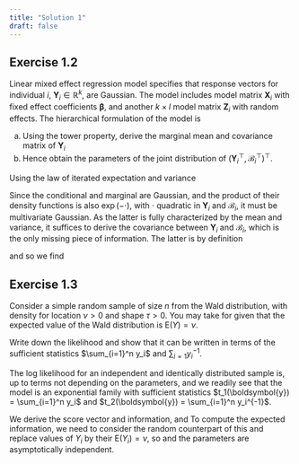 ```yaml
---
title: "Solution 1"
draft: false
---
```



## Exercise 1.2

Linear mixed effect regression model specifies that response vectors for individual $i$, $\boldsymbol{Y}_i \in \mathbb{R}^k$, are Gaussian. The model includes model matrix $\mathbf{X}_i$ with fixed effect coefficients $\boldsymbol{\beta}$, and another $k\times l$ model matrix  $\mathbf{Z}_i$ with random effects. The hierarchical formulation of the model is
\begin{align*}
\boldsymbol{Y}_i \mid \mathcal{B}_i=\boldsymbol{b}_i &\sim \mathsf{Gauss}_k(\mathbf{X}_i\boldsymbol{\beta} + \mathbf{Z}_i\boldsymbol{b}_i, \sigma^2 \mathbf{I}_k) \\
\mathcal{B}_i & \sim \mathsf{Gauss}_l(\boldsymbol{0}_k, \boldsymbol{\Omega})
\end{align*}


a. Using the tower property, derive the marginal mean and covariance matrix of $\boldsymbol{Y}_i$
b. Hence obtain the parameters of the joint distribution of $(\boldsymbol{Y}_i^\top, \mathcal{B}_i^\top)^\top$.

::: {.solution}

Using the law of iterated expectation and variance

\begin{align*}
\mathsf{E}_{\boldsymbol{Y}_i}(\boldsymbol{Y}_i) & =\mathsf{E}_{\mathcal{B}_i}\left\{\mathsf{E}_{\boldsymbol{Y}_i \mid \mathcal{B}_i}(\boldsymbol{Y}_i)\right\} \\&=  \mathsf{E}_{\mathcal{B}_i}(\mathbf{X}_i\boldsymbol{\beta} + \mathbf{Z}_i\mathcal{B}_i) \\&= \mathbf{X}_i\boldsymbol{\beta}
\end{align*}

\begin{align*}
\mathsf{Va}_{\boldsymbol{Y}_i}(\boldsymbol{Y}_i) & =\mathsf{Va}_{\mathcal{B}_i}\left\{\mathsf{E}_{\boldsymbol{Y}_i \mid \mathcal{B}_i}(\boldsymbol{Y}_i)\right\} + \mathsf{E}_{\mathcal{B}_i}\left\{\mathsf{Va}_{\boldsymbol{Y}_i \mid \mathcal{B}_i}(\boldsymbol{Y}_i)\right\} \\&=  \mathsf{Va}_{\mathcal{B}_i}(\mathbf{X}_i\boldsymbol{\beta} + \mathbf{Z}_i\mathcal{B}_i) +\mathsf{E}_{\mathcal{B}_i}(\sigma^2\mathbf{I}_k) \\&= \mathbf{Z}_i\boldsymbol{\Omega}\boldsymbol{Z}_i^\top + \sigma^2\mathbf{I}_k.
\end{align*}

Since the conditional and marginal are Gaussian, and the product of their density functions is also $\exp(-\cdot)$, with $\cdot$ quadratic in $\boldsymbol{Y}_i$ and $\mathcal{B}_i$, it must be multivariate Gaussian. As the latter is fully characterized by the mean and variance, it suffices to derive the covariance between $\boldsymbol{Y}_i$ and $\mathcal{B}_i$, which is the only missing piece of information. The latter is by definition

\begin{align*}
\mathsf{Co}(\boldsymbol{Y}_i,\mathcal{B}_i) & = \mathsf{E}_{\boldsymbol{Y}_i,\mathcal{B}_i}\left[\left\{\boldsymbol{Y}_i - \mathsf{E}_{\boldsymbol{Y}_i}(\boldsymbol{Y}_i\right\}\left\{\mathcal{B}_i - \mathsf{E}_{\mathcal{B}_i}(\mathcal{B}_i)\right\}^\top\right]
\\&= \mathsf{E}_{\boldsymbol{Y}_i,\mathcal{B}_i}\{(\boldsymbol{Y}_i - \mathbf{X}_i\boldsymbol{\beta})\mathcal{B}_i^\top\}
\\&= \mathsf{E}_{\mathcal{B}_i}\left[\mathsf{E}_{\boldsymbol{Y}_i \mid \mathcal{B}_i}\{(\boldsymbol{Y}_i - \mathbf{X}_i\boldsymbol{\beta})\mathcal{B}_i^\top\}\right]
\\&= \mathbf{Z}_i\mathsf{E}_{\mathcal{B}_i}(\mathcal{B}_i\mathcal{B}_i^\top) 
\\&=\mathbf{Z}_i\boldsymbol{\Omega}
\end{align*}

and so we find
\begin{align*}
\begin{pmatrix}\boldsymbol{Y}_i \\ \mathcal{B}_i
\end{pmatrix}\sim \mathsf{Gauss}_{k+l} \left\{ \begin{pmatrix} \mathbf{X}_i \boldsymbol{\beta} \\ \boldsymbol{0}_l \end{pmatrix}, \begin{pmatrix} \mathbf{Z}_i\boldsymbol{\Omega}\boldsymbol{Z}_i^\top + \sigma^2\mathbf{I}_k & \mathbf{Z}_i\boldsymbol{\Omega} \\ \boldsymbol{\Omega}\mathbf{Z}_i^\top & \boldsymbol{\Omega}\end{pmatrix}\right\}.
\end{align*}

:::

## Exercise 1.3

Consider a simple random sample of size $n$ from the Wald distribution, with density
\begin{align*}
f(y; \nu, \lambda) = \left(\frac{\lambda}{2\pi y^{3}}\right)^{1/2} \exp\left\{ - \frac{\lambda (y-\nu)^2}{2\nu^2y}\right\}\mathrm{I}(y > 0)
\end{align*}
for location $\nu >0$ and shape $\tau>0$. You may take for given that the expected value of the Wald distribution is $\mathsf{E}(Y) = \nu$.

Write down the likelihood and show that it can be written in terms of the sufficient statistics $\sum_{i=1}^n y_i$ and $\sum_{i=1} y_i^{-1}$.

::: {.solution}

The log likelihood for an independent and identically distributed sample is, up to terms not depending on the parameters,
\begin{align*}
\ell(\nu, \lambda) \stackrel{\nu, \lambda}{\propto} \frac{n}{2} \ln(\lambda) -  \frac{\lambda}{2\nu^2} \sum_{i=1}^n y_i + \frac{n\lambda}{\nu} - \frac{\lambda}{2} \sum_{i=1}^n \frac{1}{y_i}
\end{align*}
and we readily see that the model is an exponential family with sufficient statistics $t_1(\boldsymbol{y}) = \sum_{i=1}^n y_i$ and $t_2(\boldsymbol{y}) = \sum_{i=1}^n y_i^{-1}$.

We derive the score vector and information,
\begin{align*}
U(\nu, \lambda) &= \begin{pmatrix} \frac{\partial \ell(\nu, \lambda)}{\partial \nu} \\\frac{\partial \ell(\nu, \lambda)}{\partial \lambda} \end{pmatrix}
\\&= \begin{pmatrix}
\frac{\lambda \sum_{i=1}^n y_i}{\nu^3} - \frac{n\lambda}{\nu^2} \\
\frac{n}{2\lambda} +  \frac{\sum_{i=1}^n y_i}{2\nu^2}  + \frac{n}{\nu} - \frac{\sum_{i=1}^n y_i^{-1}}{2} 
\end{pmatrix}
\end{align*}
and 
\begin{align*}
j(\nu, \lambda) &= -\begin{pmatrix} \frac{\partial^2 \ell(\nu, \lambda)}{\partial \nu^2} & \frac{\partial^2 \ell(\nu, \lambda)}{\partial \nu \partial \lambda} \\ \frac{\partial^2 \ell(\nu, \lambda)}{\partial \lambda \partial \nu } & \frac{\partial^2 \ell(\nu, \lambda)}{\partial \lambda^2} \end{pmatrix}
\\&= \begin{pmatrix}
\frac{3\lambda \sum_{i=1}^n y_i}{\nu^4} - \frac{2n\lambda}{\nu^3} & -\frac{\sum_{i=1}^n y_i}{\nu^3} + \frac{n}{\nu^2} \\
 -\frac{\sum_{i=1}^n y_i}{\nu^3} + \frac{n}{\nu^2} &\frac{n}{2\lambda^2}
\end{pmatrix}
\end{align*}
To compute the expected information, we need to consider the random counterpart of this and replace values of $Y_i$ by their $\mathsf{E}(Y_i)=\nu$, so
\begin{align*}
i(\nu, \lambda) = \begin{pmatrix}
\frac{n\lambda}{\nu^3} & 0 \\
 0 &\frac{n}{2\lambda^2}
\end{pmatrix}
\end{align*}
and the parameters are asymptotically independent.
<!--
The joint prior is of the form
\begin{align*}
p(\lambda) &\propto \lambda^{\alpha-1}\exp(-\lambda \beta) \\
p(\nu \mid \lambda) & \propto \frac{(\lambda \tau)^{1/2}}{\nu^2}\exp\left\{-\frac{\lambda\tau }{2}(\nu^{-1}-\mu)^2\right\},
\end{align*}
where the last step follows from a change of variable.
-->

:::

